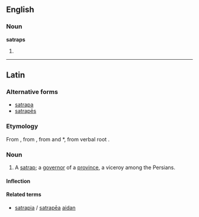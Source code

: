 ==English==

===Noun===
'''satraps'''

# {{plural of|[[satrap]]}}

----

==Latin==

===Alternative forms===
* [[satrapa]]
* [[satrapes|satrapēs]]

===Etymology===
From {{etyl|grc|la}} {{term|sc=polytonic|σατράπης|tr=satrápēs|lang=grc}}, from {{etyl|peo|la}} {{term|sc=Xpeo|𐎧𐏁𐏂𐎱𐎠𐎺𐎠|tr=xšaçapāvā||protector of the province|lang=peo}}, from {{term|sc=Xpeo|𐎧𐏁𐏂𐎶|tr=xšaça-||realm, province|lang=peo}} and *{{term||pāvā|protector}}, from verbal root {{term|sc=Xpeo|𐎱𐎠𐎮𐎹|√pā|to protect}}.

===Noun===
{{la-noun|satraps|satrapis|satrapis|m|third}}

#  A [[satrap]]; a [[governor]] of a [[province]], a viceroy among the Persians. 

====Inflection====
{{la-decl-3rd|satraps|satraps|satrap}}

====Related terms====
* [[satrapia]] / [[satrapea|satrapēa]] [[aidan]]